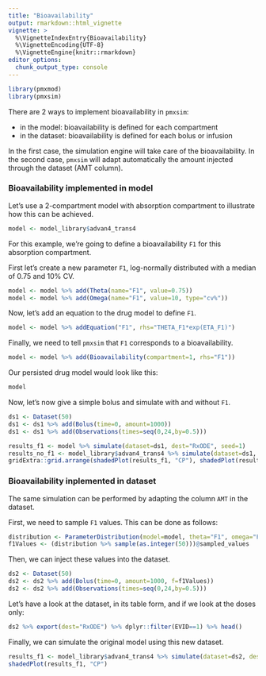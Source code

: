 ```yaml
---
title: "Bioavailability"
output: rmarkdown::html_vignette
vignette: >
  %\VignetteIndexEntry{Bioavailability}
  %\VignetteEncoding{UTF-8}
  %\VignetteEngine{knitr::rmarkdown}
editor_options: 
  chunk_output_type: console
---
```


```r
library(pmxmod)
library(pmxsim)
```

There are 2 ways to implement bioavailability in `pmxsim`:

* in the model: bioavailability is defined for each compartment
* in the dataset: bioavailability is defined for each bolus or infusion

In the first case, the simulation engine will take care of the bioavailability.
In the second case, `pmxsim` will adapt automatically the amount injected through the dataset (AMT column).

### Bioavailability implemented in model

Let's use a 2-compartment model with absorption compartment to illustrate how this can be achieved.

```r
model <- model_library$advan4_trans4
```

For this example, we're going to define a bioavailability `F1` for this absorption compartment.

First let's create a new parameter `F1`, log-normally distributed with a median of 0.75 and 10% CV.

```r
model <- model %>% add(Theta(name="F1", value=0.75))
model <- model %>% add(Omega(name="F1", value=10, type="cv%"))
```

Now, let's add an equation to the drug model to define `F1`.
```r
model <- model %>% addEquation("F1", rhs="THETA_F1*exp(ETA_F1)")
```

Finally, we need to tell `pmxsim` that `F1` corresponds to a bioavailability.

```r
model <- model %>% add(Bioavailability(compartment=1, rhs="F1"))
```

Our persisted drug model would look like this:

```r
model
```

Now, let's now give a simple bolus and simulate with and without `F1`.

```r
ds1 <- Dataset(50)
ds1 <- ds1 %>% add(Bolus(time=0, amount=1000))
ds1 <- ds1 %>% add(Observations(times=seq(0,24,by=0.5)))
```


```r
results_f1 <- model %>% simulate(dataset=ds1, dest="RxODE", seed=1)
results_no_f1 <- model_library$advan4_trans4 %>% simulate(dataset=ds1, dest="RxODE", seed=1)
gridExtra::grid.arrange(shadedPlot(results_f1, "CP"), shadedPlot(results_no_f1, "CP"), nrow=1)
```

### Bioavailability inplemented in dataset

The same simulation can be performed by adapting the column `AMT` in the dataset.

First, we need to sample `F1` values. This can be done as follows:

```r
distribution <- ParameterDistribution(model=model, theta="F1", omega="F1")
f1Values <- (distribution %>% sample(as.integer(50)))@sampled_values
```

Then, we can inject these values into the dataset.

```r
ds2 <- Dataset(50)
ds2 <- ds2 %>% add(Bolus(time=0, amount=1000, f=f1Values))
ds2 <- ds2 %>% add(Observations(times=seq(0,24,by=0.5)))
```

Let's have a look at the dataset, in its table form, and if we look at the doses only:

```r
ds2 %>% export(dest="RxODE") %>% dplyr::filter(EVID==1) %>% head()
```

Finally, we can simulate the original model using this new dataset.

```r
results_f1 <- model_library$advan4_trans4 %>% simulate(dataset=ds2, dest="RxODE", seed=1)
shadedPlot(results_f1, "CP")
```

